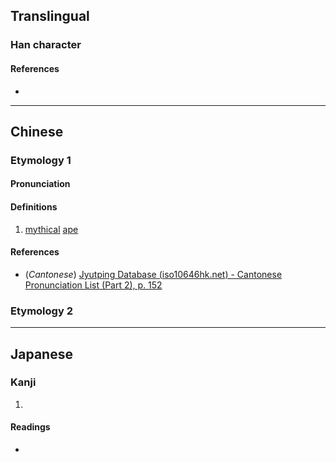 {{character info}}
==Translingual==

===Han character===
{{Han char|rn=94|rad=犬|as=09|sn=12|four=47247|canj=KHRSE|ids=⿰犭叚}}

====References====
* {{Han ref|kx=0715.150|dkj=20551|dj=1127.110|hdz=21360.060|uh=7333|ud=29491|bh=DA72|bd=55922}}

----

==Chinese==
{{zh-forms}}

===Etymology 1===

====Pronunciation====
{{zh-pron
|m=jiā
|c=gaa1
|mc=y
|oc=y
|ma=
|cat=n
}}

====Definitions====
{{zh-hanzi}}

# [[mythical]] [[ape]]

====References====
* (''Cantonese'') [http://www.iso10646hk.net/jp/document/download.jsp Jyutping Database (iso10646hk.net) - Cantonese Pronunciation List (Part 2), p. 152]

===Etymology 2===
{{zh-see|豭|v}}

----

==Japanese==

===Kanji===
{{ja-kanji|grade=|rs=犬09}}

# {{rfdef|ja|sort=犬09}}

====Readings====
* {{ja-readings
|on=か, け
}}
